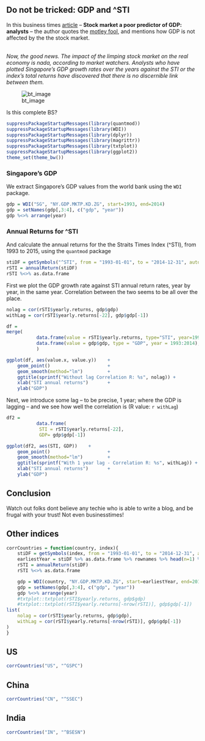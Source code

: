 <link rel="stylesheet" href="https://maxcdn.bootstrapcdn.com/font-awesome/4.5.0/css/font-awesome.min.css">

## Do not be tricked: GDP and \^STI

In this business times [article](http://www.businesstimes.com.sg/companies-markets/stock-market-a-poor-predictor-of-gdp-analysts) -- __Stock market a poor predictor of GDP: analysts__ --
the author quotes the [motley fool](https://www.fool.sg/2015/06/18/singapores-economic-growth-is-slowing-heres-why-stock-market-investors-should-not-worry/), 
and mentions how GDP is not affected by the the stock market. 

<i class="fa fa-quote-left" style="font-size: 12em"></i> <br> <i>Now, the good news. The impact of the limping stock market on the real economy is nada, according to market watchers. Analysts who have plotted Singapore's GDP growth rates over the years against the STI or the index's total returns have discovered that there is no discernible link between them. </i>

![bt_image](bt_image.jpg)


Is this complete BS?

```r
suppressPackageStartupMessages(library(quantmod))
suppressPackageStartupMessages(library(WDI))
suppressPackageStartupMessages(library(dplyr))
suppressPackageStartupMessages(library(magrittr))
suppressPackageStartupMessages(library(txtplot))
suppressPackageStartupMessages(library(ggplot2))
theme_set(theme_bw())
```

### Singapore's GDP

We extract Singapore's GDP values from the world bank using the `WDI` package.

```r
gdp = WDI("SG", "NY.GDP.MKTP.KD.ZG", start=1993, end=2014)
gdp = setNames(gdp[,3:4], c("gdp", "year"))
gdp %<>% arrange(year)
```

### Annual Returns for \^STI

And calculate the annual returns for the the Straits Times Index (\^STI), from 1993 to 2015, using the `quantmod` package

```r
stiDF = getSymbols("^STI", from = "1993-01-01", to = "2014-12-31", auto.assign = FALSE)
rSTI = annualReturn(stiDF)
rSTI %<>% as.data.frame
```

First we plot the GDP growth rate against STI annual return rates, year by year, in the same year.
Correlation between the two seems to be all over the place. 

```r
nolag = cor(rSTI$yearly.returns, gdp$gdp)
withLag = cor(rSTI$yearly.returns[-22], gdp$gdp[-1])

df = 
merge(
           data.frame(value = rSTI$yearly.returns, type="STI", year=1993:2014), 
           data.frame(value = gdp$gdp, type = "GDP", year = 1993:2014), by="year"
           )

ggplot(df, aes(value.x, value.y))    +
    geom_point()                     +
    geom_smooth(method="lm")         +
    ggtitle(sprintf("Without lag Correlation R: %s", nolag)) +
    xlab("STI annual returns")       + 
    ylab("GDP")

```

Next, we introduce some lag -- to be precise, 1 year; where the GDP is lagging --  and we see how well the correlation is (R value: `r withLag`)


```r
df2 = 
           data.frame(
            STI = rSTI$yearly.returns[-22],
            GDP= gdp$gdp[-1])

ggplot(df2, aes(STI, GDP))    +
    geom_point()                     +
    geom_smooth(method="lm")         +
    ggtitle(sprintf("With 1 year lag - Correlation R: %s", withLag)) +
    xlab("STI annual returns")       + 
    ylab("GDP")
```

## Conclusion

Watch out folks dont believe any techie who is able to write a blog, and be frugal with your trust!
Not even businesstimes!

## Other indices

```r
corrCountries = function(country, index){
    stiDF = getSymbols(index, from = "1993-01-01", to = "2014-12-31", auto.assign = FALSE)
    earliestYear = stiDF %>% as.data.frame %>% rownames %>% head(n=1) %>% substring(1,4) %>% as.integer
    rSTI = annualReturn(stiDF)
    rSTI %<>% as.data.frame

    gdp = WDI(country, "NY.GDP.MKTP.KD.ZG", start=earliestYear, end=2014)
    gdp = setNames(gdp[,3:4], c("gdp", "year"))
    gdp %<>% arrange(year)
    #txtplot::txtplot(rSTI$yearly.returns, gdp$gdp)
    #txtplot::txtplot(rSTI$yearly.returns[-nrow(rSTI)], gdp$gdp[-1])
list(
    nolag = cor(rSTI$yearly.returns, gdp$gdp),
    withLag = cor(rSTI$yearly.returns[-nrow(rSTI)], gdp$gdp[-1])
)
}
```

## US

```r
corrCountries("US", "^GSPC")
```

## China

```r
corrCountries("CN", "^SSEC")
```

## India

```r
corrCountries("IN", "^BSESN")
```

